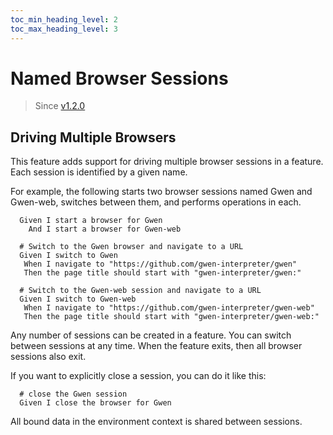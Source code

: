 ```yaml
--- 
toc_min_heading_level: 2
toc_max_heading_level: 3
---
```



# Named Browser Sessions

> Since [v1.2.0](https://github.com/gwen-interpreter/gwen-web/releases/tag/v1.2.0)

## Driving Multiple Browsers

This feature adds support for driving multiple browser sessions in a feature.  Each session is identified by a given name.

For example, the following starts two browser sessions named Gwen and Gwen-web, switches between them, and performs operations in each.

```gherkin
  Given I start a browser for Gwen
    And I start a browser for Gwen-web

  # Switch to the Gwen browser and navigate to a URL
  Given I switch to Gwen
   When I navigate to "https://github.com/gwen-interpreter/gwen"
   Then the page title should start with "gwen-interpreter/gwen:"

  # Switch to the Gwen-web session and navigate to a URL
  Given I switch to Gwen-web
   When I navigate to "https://github.com/gwen-interpreter/gwen-web"
   Then the page title should start with "gwen-interpreter/gwen-web:"
```

Any number of sessions can be created in a feature. You can switch between sessions at any time.  When the feature exits, then all browser sessions also exit.

If you want to explicitly close a session, you can do it like this:

```gherkin
  # close the Gwen session
  Given I close the browser for Gwen
```

All bound data in the environment context is shared between sessions.
